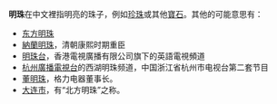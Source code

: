 '''明珠'''在中文裡指明亮的珠子，例如[[珍珠|珍珠]]或其他[[寶石|寶石]]。其他的可能意思有：

* [[东方明珠|东方明珠]]
* [[納蘭明珠|納蘭明珠]]，清朝康熙时期重臣
* [[明珠台|明珠台]]，香港電視廣播有限公司旗下的英語電視頻道
* [[杭州廣播電視台|杭州廣播電視台]]的西湖明珠频道，中国浙江省杭州市电视台第二套节目
* [[董明珠|董明珠]]，格力电器董事长。
* [[大连市|大连市]]，有“北方明珠”之称。

{{Disambig|CAT=二字消歧义}}
